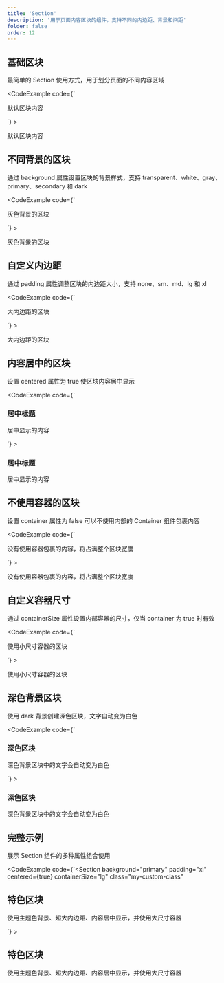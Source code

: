 ```yaml
---
title: 'Section'
description: '用于页面内容区块的组件，支持不同的内边距、背景和间距'
folder: false
order: 12
---
```



## 基础区块

最简单的 Section 使用方式，用于划分页面的不同内容区域

<CodeExample
  code={`<Section>
  <p>默认区块内容</p>
</Section>`}
>
  <Section border={true}>
    <p>默认区块内容</p>
  </Section>
</CodeExample>

## 不同背景的区块

通过 background 属性设置区块的背景样式，支持 transparent、white、gray、primary、secondary 和 dark

<CodeExample
  code={`<Section background="gray">
  <p>灰色背景的区块</p>
</Section>`}
>
  <Section background="gray" border={true}>
    <p>灰色背景的区块</p>
  </Section>
</CodeExample>

## 自定义内边距

通过 padding 属性调整区块的内边距大小，支持 none、sm、md、lg 和 xl

<CodeExample
  code={`<Section padding="lg">
  <p>大内边距的区块</p>
</Section>`}
>
  <Section padding="lg" border={true}>
    <p>大内边距的区块</p>
  </Section>
</CodeExample>

## 内容居中的区块

设置 centered 属性为 true 使区块内容居中显示

<CodeExample
  code={`<Section centered={true}>
  <h3>居中标题</h3>
  <p>居中显示的内容</p>
</Section>`}
>
  <Section centered={true} border={true}>
    <h3>居中标题</h3>
    <p>居中显示的内容</p>
  </Section>
</CodeExample>

## 不使用容器的区块

设置 container 属性为 false 可以不使用内部的 Container 组件包裹内容

<CodeExample
  code={`<Section container={false} background="primary">
  <p>没有使用容器包裹的内容，将占满整个区块宽度</p>
</Section>`}
>
  <Section container={false} background="primary" border={true}>
    <p>没有使用容器包裹的内容，将占满整个区块宽度</p>
  </Section>
</CodeExample>

## 自定义容器尺寸

通过 containerSize 属性设置内部容器的尺寸，仅当 container 为 true 时有效

<CodeExample
  code={`<Section containerSize="sm" background="secondary">
  <p>使用小尺寸容器的区块</p>
</Section>`}
>
  <Section containerSize="sm" background="secondary" border={true}>
    <p>使用小尺寸容器的区块</p>
  </Section>
</CodeExample>

## 深色背景区块

使用 dark 背景创建深色区块，文字自动变为白色

<CodeExample
  code={`<Section background="dark">
  <h3>深色区块</h3>
  <p>深色背景区块中的文字会自动变为白色</p>
</Section>`}
>
  <Section background="dark" border={true}>
    <h3>深色区块</h3>
    <p>深色背景区块中的文字会自动变为白色</p>
  </Section>
</CodeExample>

## 完整示例

展示 Section 组件的多种属性组合使用

<CodeExample
  code={`<Section 
  background="primary" 
  padding="xl" 
  centered={true}
  containerSize="lg"
  class="my-custom-class"
>
  <div class="py-8">
    <h2 class="text-2xl font-bold mb-4">特色区块</h2>
    <p>使用主题色背景、超大内边距、内容居中显示，并使用大尺寸容器</p>
  </div>
</Section>`}
>
  <Section 
    background="primary" 
    padding="xl" 
    centered={true}
    containerSize="lg"
    class="my-custom-class"
  >
    <div class="py-8">
      <h2 class="text-2xl font-bold mb-4">特色区块</h2>
      <p>使用主题色背景、超大内边距、内容居中显示，并使用大尺寸容器</p>
    </div>
  </Section>
</CodeExample>